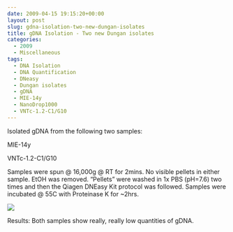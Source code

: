 ```yaml
---
date: 2009-04-15 19:15:20+00:00
layout: post
slug: gdna-isolation-two-new-dungan-isolates
title: gDNA Isolation - Two new Dungan isolates
categories:
  - 2009
  - Miscellaneous
tags:
  - DNA Isolation
  - DNA Quantification
  - DNeasy
  - Dungan isolates
  - gDNA
  - MIE-14y
  - NanoDrop1000
  - VNTc-1.2-C1/G10
---
```


Isolated gDNA from the following two samples:

MIE-14y

VNTc-1.2-C1/G10

Samples were spun @ 16,000g @ RT for 2mins. No visible pellets in either sample. EtOH was removed. "Pellets" were washed in 1x PBS (pH=7.6) two times and then the Qiagen DNEasy Kit protocol was followed. Samples were incubated @ 55C with Proteinase K for ~2hrs.

![](https://eagle.fish.washington.edu/Arabidopsis/20090415%20gDNA%20SJW.jpg)

Results: Both samples show really, really low quantities of gDNA.
